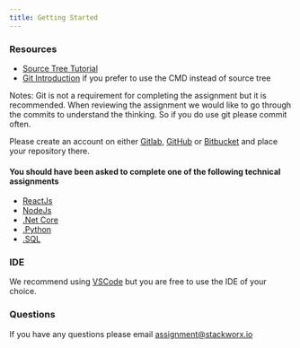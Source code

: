 ```yaml
---
title: Getting Started
---
```


### Resources

- [Source Tree Tutorial](https://confluence.atlassian.com/bitbucket/tutorial-learn-sourcetree-with-bitbucket-cloud-760120235.html)
- [Git Introduction](<(https://git-scm.com/book/en/v1/Getting-Started)>) if you prefer to use the CMD instead of source tree

Notes: Git is not a requirement for completing the assignment but it is recommended. When reviewing
the assignment we would like to go through the commits to understand the thinking. So if you do use git please commit often.

Please create an account on either [Gitlab](https://gitlab.com/), [GitHub](https://github.com/) or [Bitbucket](https://bitbucket.org/) and place your repository there.

#### You should have been asked to complete one of the following technical assignments

- [ReactJs](reactjs/brief)
- [NodeJs](nodejs/brief)
- [.Net Core](dotnet/brief)
- [.Python](python/brief)
- [.SQL](sql/brief)

### IDE

We recommend using [VSCode](https://code.visualstudio.com/) but you are
free to use the IDE of your choice.

### Questions

If you have any questions please email [assignment@stackworx.io](mailto:team@stackworx.io)
